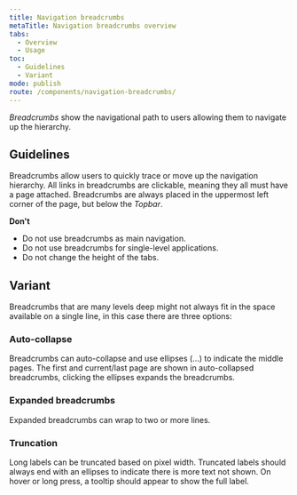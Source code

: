 ```yaml
---
title: Navigation breadcrumbs
metaTitle: Navigation breadcrumbs overview
tabs:
  - Overview
  - Usage
toc:
  - Guidelines
  - Variant
mode: publish
route: /components/navigation-breadcrumbs/
---
```


_Breadcrumbs_ show the navigational path to users allowing them to navigate up the hierarchy.

<!--One to two sentences as an introduction to the component-->

## Guidelines

<!--List how to use it, sizes, widths, grid interactions, color allowances -->

Breadcrumbs allow users to quickly trace or move up the navigation hierarchy. All links in breadcrumbs are clickable, meaning they all must have a page attached. Breadcrumbs are always placed in the uppermost left corner of the page, but below the _Topbar_.

**Don't**

<!--Bullet point list if needed -->

- Do not use breadcrumbs as main navigation.
- Do not use breadcrumbs for single-level applications.
- Do not change the height of the tabs.

## Variant

<!--One ### heading per frame in Figma, explaining each component in that frame. One 'content' section per variation if needed -->

<FigmaImage
  url="https://www.figma.com/file/0bGXR2sCwMVSDNyyzu5BXrO5/UI%E2%80%94User-Interface?node-id=17627%3A0"
  alt="Figma design of breadcrumb"
/>

Breadcrumbs that are many levels deep might not always fit in the space available on a single line, in this case there are three options:

### Auto-collapse

Breadcrumbs can auto-collapse and use ellipses (...) to indicate the middle pages. The first and current/last page are shown in auto-collapsed breadcrumbs, clicking the ellipses expands the breadcrumbs.

### Expanded breadcrumbs

Expanded breadcrumbs can wrap to two or more lines.

### Truncation

Long labels can be truncated based on pixel width. Truncated labels should always end with an ellipses to indicate there is more text not shown. On hover or long press, a tooltip should appear to show the full label.
